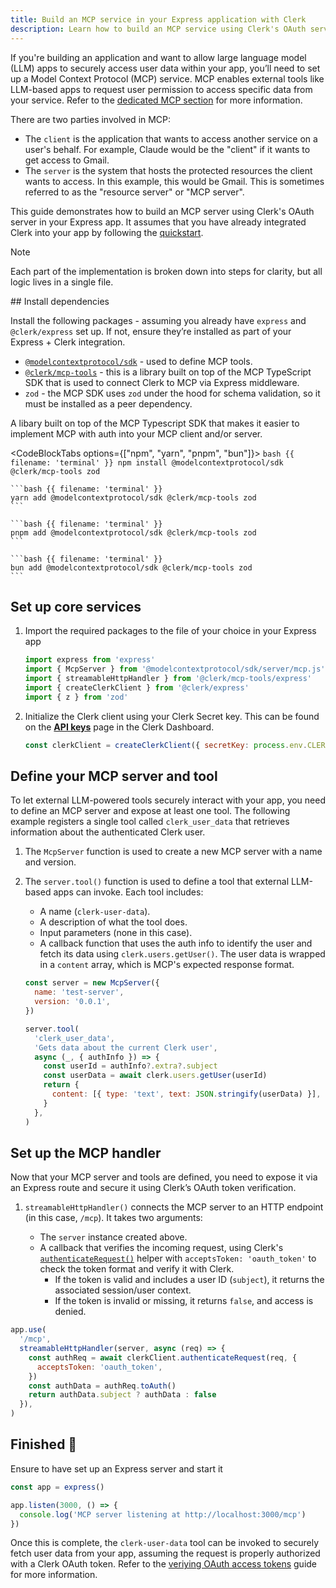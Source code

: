 ```yaml
---
title: Build an MCP service in your Express application with Clerk
description: Learn how to build an MCP service using Clerk's OAuth server in your Express application.
---
```


If you're building an application and want to allow large language model (LLM) apps to securely access user data within your app, you’ll need to set up a Model Context Protocol (MCP) service. MCP enables external tools like LLM-based apps to request user permission to access specific data from your service. Refer to the [dedicated MCP section](/docs/oauth/how-clerk-implements-oauth#building-a-model-context-protocol-mcp-service-using-clerk-s-o-auth-server) for more information.

There are two parties involved in MCP:

- The `client` is the application that wants to access another service on a user's behalf. For example, Claude would be the "client" if it wants to get access to Gmail.
- The `server` is the system that hosts the protected resources the client wants to access. In this example, this would be Gmail. This is sometimes referred to as the "resource server" or "MCP server".

This guide demonstrates how to build an MCP server using Clerk's OAuth server in your Express app. It assumes that you have already integrated Clerk into your app by following the [quickstart](/docs/quickstarts/express).

> [!NOTE]
> Each part of the implementation is broken down into steps for clarity, but all logic lives in a single file.

<Steps>
  ## Install dependencies

  Install the following packages - assuming you already have `express` and `@clerk/express` set up. If not, ensure they’re installed as part of your Express + Clerk integration.

  - [`@modelcontextprotocol/sdk`](https://github.com/modelcontextprotocol/typescript-sdk) - used to define MCP tools.
  - [`@clerk/mcp-tools`](https://github.com/clerk/mcp-tools) - this is a library built on top of the MCP TypeScript SDK that is used to connect Clerk to MCP via Express middleware.
  - `zod` - the MCP SDK uses `zod` under the hood for schema validation, so it must be installed as a peer dependency.

  A libary built on top of the MCP Typescript SDK that makes it easier to implement MCP with auth into your MCP client and/or server.

  <CodeBlockTabs options={["npm", "yarn", "pnpm", "bun"]}>
    ```bash {{ filename: 'terminal' }}
    npm install @modelcontextprotocol/sdk @clerk/mcp-tools zod
    ```

    ```bash {{ filename: 'terminal' }}
    yarn add @modelcontextprotocol/sdk @clerk/mcp-tools zod
    ```

    ```bash {{ filename: 'terminal' }}
    pnpm add @modelcontextprotocol/sdk @clerk/mcp-tools zod
    ```

    ```bash {{ filename: 'terminal' }}
    bun add @modelcontextprotocol/sdk @clerk/mcp-tools zod
    ```
  </CodeBlockTabs>

  ## Set up core services

  1. Import the required packages to the file of your choice in your Express app

     ```js
     import express from 'express'
     import { McpServer } from '@modelcontextprotocol/sdk/server/mcp.js'
     import { streamableHttpHandler } from '@clerk/mcp-tools/express'
     import { createClerkClient } from '@clerk/express'
     import { z } from 'zod'
     ```

  1. Initialize the Clerk client using your Clerk Secret key. This can be found on the [**API keys**](https://dashboard.clerk.com/last-active?path=api-keys) page in the Clerk Dashboard.

     ```js
     const clerkClient = createClerkClient({ secretKey: process.env.CLERK_SECRET })
     ```

  ## Define your MCP server and tool

  To let external LLM-powered tools securely interact with your app, you need to define an MCP server and expose at least one tool. The following example registers a single tool called `clerk_user_data` that retrieves information about the authenticated Clerk user.

  1. The `McpServer` function is used to create a new MCP server with a name and version.
  1. The `server.tool()` function is used to define a tool that external LLM-based apps can invoke. Each tool includes:

     - A name (`clerk-user-data`).
     - A description of what the tool does.
     - Input parameters (none in this case).
     - A callback function that uses the auth info to identify the user and fetch its data using `clerk.users.getUser()`. The user data is wrapped in a `content` array, which is MCP's expected response format.

     ```js
     const server = new McpServer({
       name: 'test-server',
       version: '0.0.1',
     })

     server.tool(
       'clerk_user_data',
       'Gets data about the current Clerk user',
       async (_, { authInfo }) => {
         const userId = authInfo?.extra?.subject
         const userData = await clerk.users.getUser(userId)
         return {
           content: [{ type: 'text', text: JSON.stringify(userData) }],
         }
       },
     )
     ```

  ## Set up the MCP handler

  Now that your MCP server and tools are defined, you need to expose it via an Express route and secure it using Clerk’s OAuth token verification.

  1. `streamableHttpHandler()` connects the MCP server to an HTTP endpoint (in this case, `/mcp`). It takes two arguments:

     - The `server` instance created above.
     - A callback that verifies the incoming request, using Clerk's [`authenticateRequest()`](/docs/references/backend/authenticate-request) helper with `acceptsToken: 'oauth_token'` to check the token format and verify it with Clerk.
       - If the token is valid and includes a user ID (`subject`), it returns the associated session/user context.
       - If the token is invalid or missing, it returns `false`, and access is denied.

  ```js
  app.use(
    '/mcp',
    streamableHttpHandler(server, async (req) => {
      const authReq = await clerkClient.authenticateRequest(req, {
        acceptsToken: 'oauth_token',
      })
      const authData = authReq.toAuth()
      return authData.subject ? authData : false
    }),
  )
  ```

  ## Finished 🎉

  Ensure to have set up an Express server and start it

  ```js
  const app = express()

  app.listen(3000, () => {
    console.log('MCP server listening at http://localhost:3000/mcp')
  })
  ```

  Once this is complete, the `clerk-user-data` tool can be invoked to securely fetch user data from your app, assuming the request is properly authorized with a Clerk OAuth token. Refer to the [veriying OAuth access tokens](/docs/oauth/oauth-verify-tokens) guide for more information.
</Steps>
